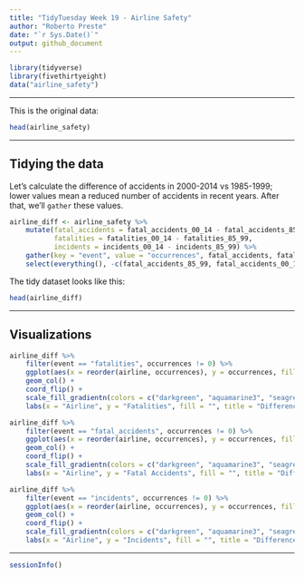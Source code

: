 ```yaml
---
title: "TidyTuesday Week 19 - Airline Safety"
author: "Roberto Preste"
date: "`r Sys.Date()`"
output: github_document
---
```


```r
library(tidyverse)
library(fivethirtyeight)
data("airline_safety")
```

___

This is the original data:  

```r
head(airline_safety)
```

___

## Tidying the data  

Let's calculate the difference of accidents in 2000-2014 vs 1985-1999; lower values mean a reduced number of accidents in recent years. After that, we'll `gather` these values.  

```r
airline_diff <- airline_safety %>% 
    mutate(fatal_accidents = fatal_accidents_00_14 - fatal_accidents_85_99, 
           fatalities = fatalities_00_14 - fatalities_85_99, 
           incidents = incidents_00_14 - incidents_85_99) %>% 
    gather(key = "event", value = "occurrences", fatal_accidents, fatalities, incidents) %>% 
    select(everything(), -c(fatal_accidents_85_99, fatal_accidents_00_14, fatalities_85_99, fatalities_00_14, incidents_85_99, incidents_00_14))
```

The tidy dataset looks like this:  

```r
head(airline_diff)
```

___

## Visualizations  


```r
airline_diff %>% 
    filter(event == "fatalities", occurrences != 0) %>% 
    ggplot(aes(x = reorder(airline, occurrences), y = occurrences, fill = occurrences)) + 
    geom_col() + 
    coord_flip() + 
    scale_fill_gradientn(colors = c("darkgreen", "aquamarine3", "seagreen3", "yellow", "orange", "darkred")) +
    labs(x = "Airline", y = "Fatalities", fill = "", title = "Difference in number of fatalities", subtitle = "Years 1985-1999 vs 2000-2014")
```

```r
airline_diff %>% 
    filter(event == "fatal_accidents", occurrences != 0) %>% 
    ggplot(aes(x = reorder(airline, occurrences), y = occurrences, fill = occurrences)) + 
    geom_col() + 
    coord_flip() +
    scale_fill_gradientn(colors = c("darkgreen", "aquamarine3", "seagreen3", "orange", "darkred"), values = c(0, 0.6, 0.7, 0.8, 1)) + 
    labs(x = "Airline", y = "Fatal Accidents", fill = "", title = "Difference in number of fatal accidents", subtitle = "Years 1985-1999 vs 2000-2014")
```

```r
airline_diff %>% 
    filter(event == "incidents", occurrences != 0) %>% 
    ggplot(aes(x = reorder(airline, occurrences), y = occurrences, fill = occurrences)) + 
    geom_col() + 
    coord_flip() +
    scale_fill_gradientn(colors = c("darkgreen", "aquamarine3", "seagreen3", "orange", "darkred"), values = c(0, 0.7, 0.8, 0.9, 1)) + 
    labs(x = "Airline", y = "Incidents", fill = "", title = "Difference in number of incidents", subtitle = "Years 1985-1999 vs 2000-2014")
```

___  

```r
sessionInfo()
```


